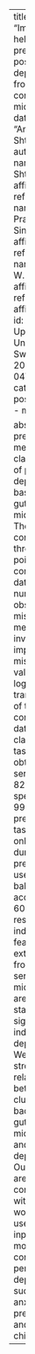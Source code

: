 ---
title: "Imputation helps with predicting postpartum depression from compositional microbiome data"
author: "Andrey Shternshis"
authors:
  - name: Andrey Shternshis
    affiliations:
      - ref: u1
  - name: Prashant Singh
    affiliations:
      - ref: u1
  - name: Luisa W. Hugerth
    affiliations:
      - ref: u1
affiliations:
  - id: u1
    name: Uppsala University, Sweden
date: 2024-11-04T14:45:01
categories:
  - poster session
  - monday

abstract: "We present a method for classification of postpartum depression based on the gut microbiome. The dataset consists of three time points of compositional data, with a number of observations missing. Our method involves imputation for missing values and logarithm transformation of the compositional data. For the classification task, we obtain a sensitivity of 82% and a specificity of 99%. For a prediction task, where only data during pregnancy are used, the balanced accuracy is 60%. The results indicate that features extracted from the time series of the microbiome are statistically significant indicators of depression. We find a strong relationship between the clusters of bacteria from gut microbiome and depression. Our results are comparable with other works which use different input variables more directly connected to perinatal depression, such as anxiety, pregnancy, and childbirth."
---